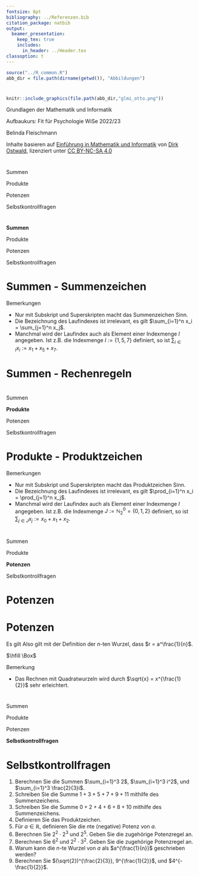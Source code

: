 ```yaml
---
fontsize: 8pt
bibliography: ../Referenzen.bib
citation_package: natbib
output:
  beamer_presentation:
    keep_tex: true
    includes:
      in_header: ../Header.tex
classoption: t    
---
```



```r
source("../R_common.R")
abb_dir = file.path(dirname(getwd()), "Abbildungen")
```

#  {.plain}
\center
```r
knitr::include_graphics(file.path(abb_dir,"glmi_otto.png"))
```

\vspace{2mm}

\huge
Grundlagen der Mathematik und Informatik
\vspace{6mm}

\Large
Aufbaukurs: Fit für Psychologie WiSe 2022/23

\vspace{18mm}
\normalsize
Belinda Fleischmann

\vspace{3mm}
\scriptsize
Inhalte basieren auf [Einführung in Mathematik und Informatik](https://www.ipsy.ovgu.de/Institut/Abteilungen+des+Institutes/Methodenlehre+I+_+Experimentelle+und+Neurowissenschaftliche+Psychologie/Lehre/Wintersemester+2022/Grundlagen+der+Mathematik+und+Informatik.html) von [Dirk Ostwald](https://www.ipsy.ovgu.de/Institut/Abteilungen+des+Institutes/Methodenlehre+I+_+Experimentelle+und+Neurowissenschaftliche+Psychologie/Team/Dirk+Ostwald.html), lizenziert unter [CC BY-NC-SA 4.0](https://creativecommons.org/licenses/by-sa/4.0/deed.de)




#  {.plain}
\vfill
\center
\huge
\textcolor{black}{(2) Summen, Produkte, Potenzen}



# 
\vfill
\Large
\setstretch{3}
Summen

Produkte

Potenzen

Selbstkontrollfragen
\vfill

# 
\vfill
\Large
\setstretch{3}
**Summen**

Produkte

Potenzen

Selbstkontrollfragen
\vfill


# Summen - Summenzeichen
\footnotesize
\begin{definition}[Summenzeichen]
Summen werden oft mithilfe des \textit{Summenzeichens}
\begin{equation}
\sum_{i=1}^{n} x_i = x_1 + x_{2} + \cdots + x_{n}
\end{equation}
dargestellt. Dabei stehen
\begin{itemize}
\item $\Sigma$ für das griechische \textit{S}igma, mnemonisch für \textit{S}umme,
\item das Subskript $i = 1$ für den Laufindex der Summanden und den Startindex,
\item das Superskript $n$ für den Endindex,
\item $x_1, x_2, ..., x_n$ für die Summanden. 
\end{itemize}
\end{definition}

\footnotesize
Bemerkungen

* Nur mit Subskript und Superskripten macht das Summenzeichen Sinn.
* Die Bezeichnung des Laufindexes ist irrelevant, es gilt $\sum_{i=1}^n x_i = \sum_{j=1}^n x_j$.
* Manchmal wird der Laufindex auch als Element einer Indexmenge $I$ angegeben. Ist z.B. die Indexmenge $I := \{1,5,7\}$ definiert, so ist $\sum_{i \in I}x_i := x_1 + x_5 + x_7$.		




# Summen - Rechenregeln
\vfill
\footnotesize
\setstretch{.5}
\begin{theorem}[Rechenregeln für Summen]
\normalfont
\justifying
\vspace{1mm}
Summen gleicher Summanden
\begin{equation}
\sum_{i=1}^n x = nx
\end{equation}

Assoziativität bei Summen gleicher Länge
\begin{equation}
\sum_{i=1}^n x_i + \sum_{i=1}^n y_i = \sum_{i=1}^n (x_i + y_i)
\end{equation}

Distributivität bei Multiplikation mit einer Konstante 
\begin{equation}
\sum_{i=1}^n ax_i = a\sum_{i=1}^n x_i
\end{equation}

Aufspalten von Summen mit $1 < m < n$
\begin{equation}
\sum_{i = 1}^n x_i = \sum_{i=1}^m x_i + \sum_{i=m+1}^n x_i
\end{equation}

Umindizierung
\begin{equation}
\sum_{i=0}^n x_i = \sum_{j = m}^{n+m} x_{j - m}
\end{equation}
\end{theorem}




# 
\vfill
\Large
\setstretch{3}
Summen

**Produkte**

Potenzen

Selbstkontrollfragen
\vfill



# Produkte - Produktzeichen
\small
\begin{definition}[Produktzeichen]
Produkte werden oft mithilfe des \textit{Produktzeichens}
\begin{equation}
\prod_{i=1}^{n} x_i = x_1 \cdot x_{2} \cdot \cdots \cdot x_{n}
\end{equation}
dargestellt. Dabei stehen
\begin{itemize}
\item $\prod$ für das griechische \textit{P}i, mnemonisch für \textit{P}rodukt,
\item das Subskript $i = 1$ für den Laufindex der Produkterme und den Startindex,
\item das Superskript $n$ für den Endindex,
\item $x_1, x_2, ..., x_n$ für die Produktterme.
\end{itemize}
\end{definition}

\footnotesize
Bemerkungen

* Nur mit Subskript und Superskripten macht das Produktzeichen Sinn.
* Die Bezeichnung des Laufindexes ist irrelevant, es gilt $\prod_{i=1}^n x_i = \prod_{j=1}^n x_j$.
* Manchmal wird der Laufindex auch als Element einer Indexmenge $I$ angegeben. Ist z.B. die Indexmenge $J := \mathbb{N}_2^0=\{0,1,2\}$ definiert, so ist $\sum_{j \in J}x_j := x_0 + x_1 + x_2$.



# 
\vfill
\Large
\setstretch{3}
Summen

Produkte

**Potenzen**

Selbstkontrollfragen
\vfill





# Potenzen
\small
\begin{definition}[Potenz]
Für $a \in \mathbb{R}$ und $n \in \mathbb{N}^0$ ist die \textit{$n$-te Potenz von $a$} definiert durch
\begin{equation}
a^0 := 1 \mbox{ und } a^{n+1} := a^n \cdot a.
\end{equation}

Weiterhin ist für $a\in \mathbb{R} \setminus 0$ und  $n \in \mathbb{N}^0$ die \textit{negative $n$-te Potenz von $a$} definiert durch
\begin{equation}
a^{-n} := (a^n)^{-1} := \frac{1}{a^n}.
\end{equation}
$a$ wird dabei \textit{Basis} und $n$ wird \textit{Exponent} genannt.
\end{definition}

\begin{theorem}[Rechenregel für Potenzen]
\justifying
\normalfont
Für $a,b\in \mathbb{R}$  und $n,m \in \mathbb{Z}$ mit $a\neq 0$ bei negativen Exponenten gelten
\begin{align}
a^n a^m & = a^{n+m} \\
(a^n)^m & = a^{nm}  \\
(ab)^n 	& = a^nb^n
\end{align}
\end{theorem}





# Potenzen
\setstretch{.6}
\footnotesize
\begin{definition}[$n$-te Wurzel]
Für $a \in \mathbb{R}$ und $n \in \mathbb{N}$ ist die \textit{$n$-te Wurzel von $a$} definiert als die Zahl $r$, so dass
\begin{equation}
r^n = a.
\end{equation}
\end{definition}

\begin{theorem}[Potenzschreibweise der $n$-ten Wurzel]
\normalfont
\justifying
Es sei $a \in \mathbb{R}$, $n \in \mathbb{N}$, und $r$ die $n$-te Wurzel von $a$. Dann gilt
\begin{equation}
r = a^{\frac{1}{n}}
\end{equation}
\end{theorem}

\tiny
\underline{Beweis}
\vspace{1mm}

Es gilt
\begin{equation}
\left(a^{\frac{1}{n}}\right)^n
= a^{\frac{1}{n}}\cdot a^{\frac{1}{n}}\cdot \cdots \cdot a^{\frac{1}{n}}
= a^{\sum_{i=1}^n \frac{1}{n}}
= a^1
= a.
\end{equation}
Also gilt mit der Definition der $n$-ten Wurzel, dass $r = a^\frac{1}{n}$.

$\hfill \Box$

\footnotesize
Bemerkung

* Das Rechnen mit Quadratwurzeln wird durch $\sqrt{x} = x^{\frac{1}{2}}$ sehr erleichtert.




# 
\vfill
\Large
\setstretch{3}
Summen

Produkte

Potenzen

**Selbstkontrollfragen**
\vfill






# Selbstkontrollfragen
\small
\setstretch{2.5}
1. Berechnen Sie die Summen $\sum_{i=1}^3 2$, $\sum_{i=1}^3 i^2$, und $\sum_{i=1}^3 \frac{2}{3}i$.
2. Schreiben Sie die Summe $1 + 3 + 5 + 7 + 9 + 11$ mithilfe des Summenzeichens.
3. Schreiben Sie die Summe $0 + 2 + 4 + 6 + 8 + 10$ mithilfe des Summenzeichens.
4. Definieren Sie das Produktzeichen.
5. Für $a \in \mathbb{R}$, definieren Sie die $n$te (negative) Potenz von $a$.
6. Berechnen Sie $2^2\cdot 2^3$ und $2^5$. Geben Sie die zugehörige Potenzregel an.
7. Berechnen Sie $6^2$ und $2^2\cdot 3^2$. Geben Sie die zugehörige Potenzregel an.
8. Warum kann die $n$-te Wurzel von $a$ als $a^{\frac{1}{n}}$ geschrieben werden?
9. Berechnen Sie $(\sqrt{2})^{\frac{2}{3}}, 9^{\frac{1}{2}}$, und $4^{-\frac{1}{2}}$.